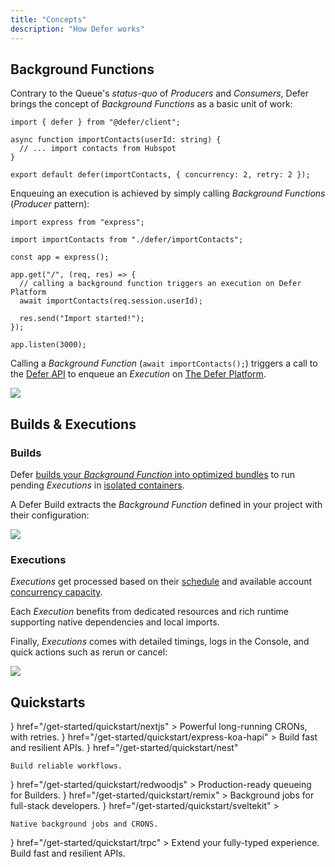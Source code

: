 ```yaml
---
title: "Concepts"
description: "How Defer works"
---
```


## Background Functions

Contrary to the Queue's _status-quo_ of _Producers_ and _Consumers_, Defer brings the concept of _Background Functions_ as a basic unit of work:

```tsx defer/importContacts.ts
import { defer } from "@defer/client";

async function importContacts(userId: string) {
  // ... import contacts from Hubspot
}

export default defer(importContacts, { concurrency: 2, retry: 2 });
```

Enqueuing an execution is achieved by simply calling _Background Functions_ (_Producer_ pattern):

```tsx api.ts
import express from "express";

import importContacts from "./defer/importContacts";

const app = express();

app.get("/", (req, res) => {
  // calling a background function triggers an execution on Defer Platform
  await importContacts(req.session.userId);

  res.send("Import started!");
});

app.listen(3000);
```

Calling a _Background Function_ (`await importContacts();`) triggers a call to the [Defer API](/references/defer-api) to enqueue an _Execution_ on [The Defer Platform](/platform/runner/overview).

<Frame caption="The lifecycle of a Background Function call.">
  <img src="/images/getting-started/concepts/how-defer-works.png" />
</Frame>

## Builds & Executions

### Builds

Defer [builds your _Background Function_ into optimized bundles](/platform/builder/compiling) to run pending _Executions_ in [isolated containers](/platform/runner/environment).

A Defer Build extracts the _Background Function_ defined in your project with their configuration:

<Frame caption="Background Functions identified in a project.">
  <img src="/images/getting-started/concepts/defer-build.png" />
</Frame>

### Executions

_Executions_ get processed based on their [schedule](/features/scheduled-execution) and available account [concurrency capacity](/features/concurrency-resources).

Each _Execution_ benefits from dedicated resources and rich runtime supporting native dependencies and local imports.

Finally, _Executions_ comes with detailed timings, logs in the Console, and quick actions such as rerun or cancel:

<Frame caption="A successful execution with logs and detailed timings.">
  <img src="/images/getting-started/concepts/defer-execution.png" />
</Frame>

## Quickstarts

<CardGroup cols={2}>
  <Card
    title="Set up with Next.js"
    icon={
      <svg
        className="fill"
        width="24"
        height="24"
        viewBox=".5 -.2 1023 1024.1"
        xmlns="http://www.w3.org/2000/svg"
      >
        <path d="m478.5.6c-2.2.2-9.2.9-15.5 1.4-145.3 13.1-281.4 91.5-367.6 212-48 67-78.7 143-90.3 223.5-4.1 28.1-4.6 36.4-4.6 74.5s.5 46.4 4.6 74.5c27.8 192.1 164.5 353.5 349.9 413.3 33.2 10.7 68.2 18 108 22.4 15.5 1.7 82.5 1.7 98 0 68.7-7.6 126.9-24.6 184.3-53.9 8.8-4.5 10.5-5.7 9.3-6.7-.8-.6-38.3-50.9-83.3-111.7l-81.8-110.5-102.5-151.7c-56.4-83.4-102.8-151.6-103.2-151.6-.4-.1-.8 67.3-1 149.6-.3 144.1-.4 149.9-2.2 153.3-2.6 4.9-4.6 6.9-8.8 9.1-3.2 1.6-6 1.9-21.1 1.9h-17.3l-4.6-2.9c-3-1.9-5.2-4.4-6.7-7.3l-2.1-4.5.2-200.5.3-200.6 3.1-3.9c1.6-2.1 5-4.8 7.4-6.1 4.1-2 5.7-2.2 23-2.2 20.4 0 23.8.8 29.1 6.6 1.5 1.6 57 85.2 123.4 185.9s157.2 238.2 201.8 305.7l81 122.7 4.1-2.7c36.3-23.6 74.7-57.2 105.1-92.2 64.7-74.3 106.4-164.9 120.4-261.5 4.1-28.1 4.6-36.4 4.6-74.5s-.5-46.4-4.6-74.5c-27.8-192.1-164.5-353.5-349.9-413.3-32.7-10.6-67.5-17.9-106.5-22.3-9.6-1-75.7-2.1-84-1.3zm209.4 309.4c4.8 2.4 8.7 7 10.1 11.8.8 2.6 1 58.2.8 183.5l-.3 179.8-31.7-48.6-31.8-48.6v-130.7c0-84.5.4-132 1-134.3 1.6-5.6 5.1-10 9.9-12.6 4.1-2.1 5.6-2.3 21.3-2.3 14.8 0 17.4.2 20.7 2z"></path>
        <path d="m784.3 945.1c-3.5 2.2-4.6 3.7-1.5 2 2.2-1.3 5.8-4 5.2-4.1-.3 0-2 1-3.7 2.1zm-6.9 4.5c-1.8 1.4-1.8 1.5.4.4 1.2-.6 2.2-1.3 2.2-1.5 0-.8-.5-.6-2.6 1.1zm-5 3c-1.8 1.4-1.8 1.5.4.4 1.2-.6 2.2-1.3 2.2-1.5 0-.8-.5-.6-2.6 1.1zm-5 3c-1.8 1.4-1.8 1.5.4.4 1.2-.6 2.2-1.3 2.2-1.5 0-.8-.5-.6-2.6 1.1zm-7.6 4c-3.8 2-3.6 2.8.2.9 1.7-.9 3-1.8 3-2 0-.7-.1-.6-3.2 1.1z"></path>
      </svg>
    }
    href="/get-started/quickstart/nextjs"
  >
    Powerful long-running CRONs, with retries.
  </Card>
  <Card
    title="Set up with Express"
    icon={
      <svg
        xmlns="http://www.w3.org/2000/svg"
        viewBox="0 0 32 32"
        className="fill"
        width="24"
        height="24"
      >
        <path d="M32 24.795c-1.164.296-1.884.013-2.53-.957l-4.594-6.356-.664-.88-5.365 7.257c-.613.873-1.256 1.253-2.4.944l6.87-9.222-6.396-8.33c1.1-.214 1.86-.105 2.535.88l4.765 6.435 4.8-6.4c.615-.873 1.276-1.205 2.38-.883l-2.48 3.288-3.36 4.375c-.4.5-.345.842.023 1.325L32 24.795zM.008 15.427l.562-2.764C2.1 7.193 8.37 4.92 12.694 8.3c2.527 1.988 3.155 4.8 3.03 7.95H1.48c-.214 5.67 3.867 9.092 9.07 7.346 1.825-.613 2.9-2.042 3.438-3.83.273-.896.725-1.036 1.567-.78-.43 2.236-1.4 4.104-3.45 5.273-3.063 1.75-7.435 1.184-9.735-1.248C1 21.6.434 19.812.18 17.9c-.04-.316-.12-.617-.18-.92q.008-.776.008-1.552zm1.498-.38h12.872c-.084-4.1-2.637-7.012-6.126-7.037-3.83-.03-6.58 2.813-6.746 7.037z"></path>
      </svg>
    }
    href="/get-started/quickstart/express-koa-hapi"
  >
    Build fast and resilient APIs.
  </Card>
  <Card
    title="Set up with Nest"
    icon={
      <svg
          className="fill"
        width="24"
        height="24"
          viewBox="0 0 40 40"
          xmlns="http://www.w3.org/2000/svg"
        >
          <path
            fillRule="evenodd"
            clipRule="evenodd"
            d="M23.5525 0C23.2632 0 22.9946 0.0622265 22.7467 0.14519C23.2735 0.497794 23.5628 0.96448 23.7074 1.49339C23.7178 1.56598 23.7384 1.61784 23.7487 1.69043C23.7591 1.75265 23.7694 1.81488 23.7694 1.8771C23.8107 2.78973 23.5318 2.9038 23.3355 3.44308C23.036 4.13792 23.1186 4.88462 23.4801 5.48612C23.5111 5.55871 23.5525 5.64168 23.6041 5.71427C23.2116 3.09048 25.3912 2.69639 25.7941 1.8771C25.8251 1.16152 25.2363 0.684468 24.7714 0.352605C24.3272 0.0829663 23.9243 0 23.5525 0ZM26.8374 0.591132C26.7961 0.829658 26.8271 0.767434 26.8168 0.891884C26.8064 0.974848 26.8064 1.07856 26.7961 1.16152C26.7755 1.24449 26.7548 1.32745 26.7238 1.41042C26.7032 1.49339 26.6722 1.57635 26.6412 1.65932C26.5998 1.74229 26.5689 1.81488 26.5276 1.89784C26.4966 1.93934 26.4759 1.98081 26.4449 2.02229C26.4243 2.05341 26.4036 2.08452 26.3829 2.11563C26.3313 2.18823 26.2796 2.26082 26.228 2.32304C26.166 2.38527 26.1143 2.45786 26.042 2.50972V2.5201C25.9801 2.57196 25.9181 2.63418 25.8458 2.68603C25.6288 2.85196 25.3809 2.97641 25.1537 3.13198C25.0813 3.18383 25.009 3.22531 24.9471 3.28754C24.8747 3.33939 24.8128 3.39124 24.7508 3.45347C24.6785 3.51569 24.6268 3.57792 24.5648 3.65051C24.5132 3.71274 24.4512 3.78533 24.4099 3.85793C24.3582 3.93052 24.3066 4.00312 24.2653 4.07571C24.2239 4.15868 24.193 4.23127 24.1516 4.31424C24.1206 4.3972 24.0897 4.4698 24.069 4.55276C24.038 4.6461 24.0173 4.72907 23.9967 4.81204C23.9863 4.85354 23.9863 4.90537 23.976 4.94685C23.9657 4.98835 23.9657 5.02982 23.9554 5.0713C23.9554 5.15427 23.9451 5.24761 23.9451 5.33057C23.9451 5.3928 23.9451 5.45502 23.9554 5.51724C23.9554 5.60021 23.9657 5.68317 23.9864 5.77651C23.9967 5.85948 24.0174 5.94244 24.038 6.02541C24.069 6.10838 24.0897 6.19134 24.1207 6.27431C24.1413 6.32616 24.1723 6.37802 24.193 6.41949L21.8171 5.4965C21.4142 5.38242 21.0217 5.27872 20.6188 5.18538C20.4019 5.13353 20.1849 5.08167 19.968 5.02982C19.3482 4.90537 18.7181 4.81204 18.0879 4.74981C18.0673 4.74981 18.0569 4.73943 18.0363 4.73943C17.4165 4.6772 16.807 4.64609 16.1872 4.64609C15.7327 4.64609 15.2781 4.66682 14.834 4.69794C14.2038 4.73944 13.5737 4.82239 12.9436 4.9261C12.7886 4.94682 12.6336 4.97796 12.4787 5.00907C12.1585 5.07129 11.8486 5.14389 11.549 5.21648C11.394 5.25798 11.2391 5.29945 11.0841 5.34093C10.9292 5.40315 10.7846 5.47575 10.6399 5.53797C10.5263 5.58983 10.4127 5.64168 10.2991 5.69354C10.2784 5.70392 10.2577 5.70392 10.2474 5.71426C10.1441 5.76611 10.0511 5.80759 9.95817 5.85945C9.92717 5.86984 9.90651 5.88018 9.88585 5.89056C9.77222 5.94242 9.65859 6.00464 9.56562 6.05649C9.49331 6.0876 9.421 6.12909 9.35902 6.1602C9.32803 6.18093 9.28671 6.2017 9.26605 6.21206C9.17308 6.26391 9.08011 6.31576 8.99747 6.36762C8.9045 6.41947 8.82186 6.47132 8.74954 6.52317C8.67724 6.57503 8.60492 6.61651 8.54294 6.66836C8.53259 6.67875 8.5223 6.67875 8.51195 6.68909C8.44997 6.73059 8.37766 6.78243 8.31568 6.83428C8.31568 6.83428 8.30534 6.84467 8.29504 6.85501C8.24339 6.89651 8.19174 6.93797 8.14009 6.97945C8.11944 6.98984 8.09875 7.01057 8.07811 7.02095C8.02646 7.06245 7.97481 7.11429 7.92316 7.15578C7.91281 7.1765 7.89217 7.18689 7.88182 7.19728C7.81984 7.2595 7.75786 7.31135 7.69588 7.37358C7.68553 7.37358 7.68553 7.38396 7.67524 7.3943C7.61326 7.44616 7.55127 7.50838 7.48929 7.57061C7.47895 7.58099 7.47895 7.59133 7.46865 7.59133C7.417 7.64318 7.36535 7.69504 7.3137 7.75726C7.29305 7.77799 7.26205 7.79876 7.24139 7.81948C7.18974 7.88171 7.12776 7.94393 7.06578 8.00616C7.05543 8.02688 7.03479 8.03727 7.02444 8.05801C6.9418 8.14098 6.86949 8.22395 6.78685 8.30691C6.7765 8.3173 6.76621 8.32763 6.75586 8.33802C6.59058 8.51433 6.41497 8.69063 6.22903 8.84619C6.04309 9.01212 5.84682 9.16768 5.65054 9.3025C5.44394 9.44769 5.24767 9.57214 5.03074 9.69659C4.82414 9.81066 4.60721 9.91437 4.37995 10.0077C4.16301 10.101 3.93575 10.184 3.70849 10.2566C3.27463 10.3499 2.83043 10.5262 2.44822 10.5574C2.36558 10.5574 2.27261 10.5781 2.18997 10.5885C2.097 10.6092 2.01436 10.63 1.93172 10.6507C1.84908 10.6818 1.76644 10.7129 1.6838 10.744C1.60116 10.7751 1.51852 10.8166 1.43588 10.8581C1.36357 10.91 1.28093 10.9514 1.20862 11.0033C1.13631 11.0552 1.064 11.1174 1.00201 11.1796C0.929707 11.2315 0.857394 11.3041 0.795414 11.3663C0.733433 11.4389 0.671452 11.5011 0.619803 11.5737C0.568154 11.6567 0.506173 11.7293 0.464851 11.8122C0.413202 11.8848 0.361553 11.9678 0.32023 12.0507C0.278894 12.1441 0.237591 12.227 0.2066 12.3204C0.17561 12.4033 0.14462 12.4967 0.113629 12.59C0.0929853 12.673 0.0722926 12.756 0.0619803 12.8389C0.0619803 12.8493 0.0516343 12.8596 0.0516343 12.87C0.0309902 12.9634 0.0309902 13.0878 0.0206438 13.15C0.0102978 13.2226 0 13.2849 0 13.3575C0 13.399 3.21583e-08 13.4508 0.010346 13.4923C0.0206919 13.5649 0.0309898 13.6271 0.0516827 13.6893C0.0723267 13.7515 0.0930194 13.8138 0.12399 13.876V13.8864C0.154981 13.9486 0.196303 14.0108 0.23762 14.0731C0.278957 14.1353 0.320265 14.1975 0.371914 14.2597C0.423563 14.3116 0.485544 14.3738 0.547524 14.4257C0.609505 14.4879 0.671486 14.5397 0.743794 14.5916C0.991717 14.8094 1.0537 14.882 1.37393 15.0479C1.42558 15.079 1.47723 15.0998 1.53921 15.1309C1.54956 15.1309 1.55986 15.1413 1.5702 15.1413C1.5702 15.162 1.5702 15.1724 1.58055 15.1931C1.5909 15.2761 1.61154 15.359 1.6322 15.442C1.65284 15.5353 1.68385 15.6183 1.71484 15.6909C1.74583 15.7531 1.76649 15.8154 1.79748 15.8776C1.80783 15.8983 1.81813 15.9191 1.82847 15.9294C1.86981 16.0124 1.91111 16.085 1.95243 16.1576C2.00409 16.2302 2.05573 16.3028 2.10738 16.3754C2.15903 16.4376 2.22101 16.5102 2.28299 16.5724C2.34497 16.6346 2.40696 16.6865 2.47927 16.7487C2.47927 16.7487 2.48962 16.7591 2.49991 16.7591C2.56189 16.811 2.62387 16.8628 2.68585 16.9043C2.75816 16.9562 2.83048 16.9976 2.91311 17.0391C2.98543 17.0806 3.06807 17.1221 3.15071 17.1532C3.21269 17.1843 3.28499 17.2051 3.35731 17.2258C3.36765 17.2362 3.37795 17.2362 3.39864 17.2465C3.43998 17.2569 3.49161 17.2673 3.53293 17.2776C3.50194 17.8377 3.4916 18.3666 3.57427 18.5532C3.66724 18.7607 4.12176 18.128 4.57628 17.4021C4.5143 18.1177 4.47298 18.9577 4.57628 19.2066C4.68991 19.4659 5.30972 18.6569 5.84688 17.7651C13.1709 16.0643 19.8544 21.1459 20.5569 28.3225C20.4226 27.2024 19.0487 26.5802 18.4186 26.7357C18.1087 27.5032 17.5818 28.4884 16.7348 29.1003C16.8071 28.4158 16.7761 27.7106 16.6315 27.0261C16.4042 27.9802 15.96 28.8721 15.3505 29.6396C14.3692 29.7121 13.3878 29.2351 12.8713 28.5195C12.83 28.4884 12.8197 28.4262 12.7887 28.3847C12.7577 28.3121 12.7267 28.2395 12.706 28.1669C12.675 28.0943 12.6544 28.0217 12.6441 27.9491C12.6337 27.8765 12.6337 27.8039 12.6337 27.721C12.6337 27.6691 12.6337 27.6173 12.6337 27.5654C12.6441 27.4928 12.6647 27.4202 12.6854 27.3476C12.706 27.275 12.7267 27.2024 12.7577 27.1298C12.799 27.0572 12.83 26.9846 12.8816 26.9121C13.0572 26.4142 13.0572 26.0098 12.737 25.7713C12.675 25.7298 12.6131 25.6987 12.5407 25.6676C12.4994 25.6572 12.4478 25.6364 12.4065 25.6261C12.3755 25.6157 12.3548 25.6053 12.3238 25.5949C12.2515 25.5742 12.1792 25.5534 12.1069 25.5431C12.0346 25.5224 11.9623 25.512 11.8899 25.512C11.8176 25.5016 11.735 25.4913 11.6627 25.4913C11.611 25.4913 11.5594 25.5016 11.5077 25.5016C11.4251 25.5016 11.3528 25.512 11.2805 25.5328C11.2082 25.5432 11.1359 25.5535 11.0635 25.5742C10.9912 25.595 10.9189 25.6157 10.8466 25.6468C10.7743 25.678 10.7123 25.7091 10.64 25.7402C10.578 25.7713 10.5161 25.8128 10.4437 25.8439C8.03683 27.4202 9.47271 31.1122 11.1152 32.1804C10.4954 32.2945 9.86526 32.4293 9.68965 32.5641C9.6793 32.5745 9.669 32.5849 9.669 32.5849C10.1132 32.8545 10.578 33.0826 11.0636 33.2797C11.7247 33.4975 12.4271 33.6945 12.737 33.7775V33.7879C13.5944 33.9642 14.4622 34.0264 15.3402 33.9745C19.9164 33.6531 23.6662 30.1581 24.348 25.5535C24.3687 25.6468 24.3894 25.7298 24.41 25.8231C24.441 26.0098 24.4823 26.2069 24.503 26.4039V26.4143C24.5236 26.5076 24.534 26.601 24.5443 26.6839V26.7254C24.5547 26.8188 24.565 26.9121 24.565 26.9951C24.5753 27.1092 24.5856 27.2232 24.5856 27.3373V27.5032C24.5856 27.5551 24.5959 27.6173 24.5959 27.6692C24.5959 27.7314 24.5856 27.7936 24.5856 27.8559V28.001C24.5856 28.0736 24.5752 28.1359 24.5752 28.2085C24.5752 28.25 24.5752 28.2914 24.5649 28.3433C24.5649 28.4159 24.5546 28.4885 24.5546 28.5714C24.5442 28.6025 24.5442 28.6337 24.5442 28.6648C24.5338 28.7477 24.5235 28.8203 24.5132 28.9033C24.5132 28.9344 24.5132 28.9655 24.5029 28.9966C24.4925 29.1003 24.4719 29.1937 24.4615 29.2974V29.3078V29.3182C24.4409 29.4115 24.4202 29.5152 24.3995 29.6085V29.6397C24.3789 29.733 24.3582 29.8263 24.3376 29.9197C24.3376 29.9301 24.3272 29.9508 24.3272 29.9612C24.3066 30.0545 24.2859 30.1478 24.2549 30.2412V30.2723C24.2239 30.376 24.1929 30.4693 24.1723 30.5627C24.1619 30.5731 24.1619 30.5834 24.1619 30.5834C24.1309 30.6871 24.0999 30.7908 24.069 30.8945C24.0276 30.9982 23.9966 31.0916 23.9553 31.1953C23.914 31.299 23.883 31.4027 23.8417 31.496C23.8004 31.5997 23.7591 31.6931 23.7177 31.7968H23.7074C23.666 31.8901 23.6247 31.9938 23.5731 32.0872C23.5627 32.1183 23.5524 32.139 23.5421 32.1597C23.5317 32.1701 23.5317 32.1805 23.5214 32.1909C22.85 33.5494 21.8583 34.7421 20.6187 35.6754C20.5361 35.7273 20.4534 35.7895 20.3708 35.8517C20.3501 35.8725 20.3191 35.8828 20.2985 35.9036C20.2262 35.9554 20.1538 36.0073 20.0712 36.0591L20.1022 36.1214H20.1125C20.2572 36.1006 20.4018 36.0799 20.5464 36.0591H20.5567C20.8253 36.0176 21.0939 35.9658 21.3625 35.9139C21.4348 35.9035 21.5175 35.8828 21.5898 35.8621C21.6414 35.8517 21.6827 35.8414 21.7344 35.831C21.8067 35.8206 21.879 35.7999 21.9513 35.7895C22.0133 35.7688 22.0753 35.7584 22.1373 35.7376C23.1703 35.4887 24.1723 35.1465 25.133 34.742C23.4905 36.9925 21.2902 38.8074 18.718 40C19.906 39.917 21.0939 39.72 22.2405 39.3881C26.4036 38.154 29.9055 35.3435 32.0025 31.5582C31.5789 33.9539 30.6286 36.2354 29.2237 38.2266C30.2257 37.5629 31.1451 36.7954 31.9818 35.9243C34.2957 33.4976 35.8143 30.4174 36.3307 27.1092C36.682 28.7478 36.7853 30.4382 36.6303 32.1079C44.0886 21.6645 37.2501 10.8375 34.3887 7.98555C34.3783 7.96483 34.3681 7.95444 34.3681 7.9337C34.3577 7.94408 34.3577 7.94408 34.3577 7.95443C34.3577 7.94404 34.3577 7.94404 34.3474 7.9337C34.3474 8.05815 34.337 8.1826 34.3267 8.30704C34.2957 8.54557 34.2647 8.77373 34.2234 9.00189C34.1718 9.23004 34.1098 9.45819 34.0478 9.68635C33.9755 9.90413 33.8929 10.1323 33.7999 10.3501C33.7069 10.5575 33.6036 10.7753 33.49 10.9827C33.3763 11.1797 33.2524 11.3872 33.1181 11.5738C32.9838 11.7709 32.8392 11.9575 32.6946 12.1338C32.5396 12.3205 32.3743 12.4865 32.209 12.6524C32.1057 12.7457 32.0128 12.8287 31.9095 12.9116C31.8268 12.9842 31.7545 13.0465 31.6719 13.1191C31.4859 13.2643 31.3 13.3991 31.0934 13.5235C30.8971 13.648 30.6905 13.7724 30.4839 13.8761C30.267 13.9798 30.0501 14.0732 29.8331 14.1665C29.6162 14.2495 29.3889 14.3221 29.1617 14.3843C28.9344 14.4465 28.6968 14.4984 28.4696 14.5399C28.232 14.5814 27.9944 14.6021 27.7671 14.6228C27.6018 14.6332 27.4366 14.6435 27.2713 14.6435C27.0337 14.6435 26.7961 14.6228 26.5688 14.602C26.3312 14.5813 26.0937 14.5502 25.8664 14.4983C25.6288 14.4568 25.4015 14.3946 25.1743 14.322H25.1639C25.3912 14.3013 25.6185 14.2805 25.8457 14.2391C26.0833 14.1976 26.3106 14.1457 26.5378 14.0835C26.7651 14.0213 26.9924 13.9487 27.2093 13.8657C27.4365 13.7828 27.6535 13.6791 27.8601 13.5753C28.077 13.4716 28.2733 13.3576 28.4799 13.2331C28.6762 13.0983 28.8724 12.9635 29.0584 12.8183C29.2443 12.6731 29.4199 12.5175 29.5852 12.3516C29.7608 12.196 29.9158 12.0197 30.0707 11.8434C30.2257 11.6568 30.3703 11.4701 30.5046 11.2834C30.5252 11.2523 30.5459 11.2108 30.5666 11.1797C30.6699 11.0138 30.7732 10.8478 30.8661 10.6819C30.9798 10.4745 31.0831 10.2671 31.176 10.0493C31.269 9.83151 31.3516 9.61372 31.424 9.38557C31.4963 9.16778 31.5479 8.93963 31.5996 8.71147C31.6409 8.47294 31.6822 8.24479 31.7029 8.01663C31.7235 7.77811 31.7442 7.53958 31.7442 7.31142C31.7442 7.14549 31.7338 6.97956 31.7236 6.81363C31.7029 6.5751 31.6719 6.34694 31.6409 6.11879C31.5996 5.88026 31.5479 5.65211 31.486 5.42395C31.4137 5.20617 31.3413 4.97801 31.2587 4.76023C31.1761 4.54244 31.0728 4.32465 30.9695 4.11724C30.8558 3.90982 30.7422 3.70241 30.6182 3.50537C30.4839 3.30832 30.3497 3.12165 30.205 2.93497C30.0501 2.75867 29.8951 2.58237 29.7298 2.40607C29.6472 2.3231 29.5542 2.22977 29.4613 2.1468C28.9964 1.78382 28.5109 1.44159 28.0254 1.13047C27.9531 1.08897 27.8911 1.05787 27.8188 1.02676C27.4779 0.808975 27.1576 0.694836 26.8374 0.591132Z"
          />
        </svg>
    }
    href="/get-started/quickstart/nest"

>

    Build reliable workflows.

  </Card>
  <Card
    title="Set up with RedwoodJS"
    icon={
      <svg
        className="fill"
        viewBox="0 0 917 1000"
        className="fill"
        width="24"
        height="24"
       xmlns="http://www.w3.org/2000/svg"><path clip-rule="evenodd" d="m249.557 144.582 194.171 132.54c4.383 2.918 9.502 4.516 14.755 4.606 5.261-.038 10.394-1.641 14.755-4.606l194.319-132.986c7.55-5.406 11.714-14.418 10.957-23.717-.757-9.298-6.322-17.507-14.646-21.6024l-194.171-96.13614c-7.366-3.573948-15.947-3.573948-23.313 0l-193.581 96.13614c-8.474 4.1174-14.113 12.4854-14.783 21.9354-.67 9.451 3.73 18.541 11.537 23.83zm274.879 174.144c.016 8.789 4.318 17.01 11.509 21.991l155.662 106.389c9.965 6.87 23.298 6.012 32.313-2.081l130.579-116.789c5.819-5.199 9.051-12.729 8.823-20.56s-3.892-15.158-10.004-20.005l-124.677-99.702c-9.062-7.199-21.704-7.68-31.28-1.189l-161.416 110.401c-7.064 4.89-11.35 12.914-11.509 21.545zm-387.163 144.724c6.292 5.652 9.526 13.988 8.706 22.437-.817 8.499-5.726 16.052-13.132 20.208l-92.9545 55.72c-9.4227 5.633-21.32 4.82-29.90183-2.041-8.5818-6.861-12.06543-18.346-8.75546-28.865l34.37839-108.172c2.6969-8.57 9.5328-15.175 18.1483-17.533 8.609-2.505 17.8924-.309 24.4928 5.795zm504.168 11.293-168.056-115.007c-8.931-6.01-20.578-6.01-29.509 0l-168.056 115.007c-6.684 4.626-10.919 12.061-11.509 20.208-.435 8.203 2.816 16.169 8.853 21.693l167.909 150.222c4.842 4.319 11.089 6.698 17.558 6.687 6.465-.002 12.708-2.38 17.558-6.687l167.908-150.222c6.056-5.501 9.265-13.5 8.705-21.693-.469-8.146-4.666-15.612-11.361-20.208zm-448.247-29.718-130.4316-116.79c-5.8687-5.331-9.1073-12.995-8.8528-20.95.1419-7.841 3.7705-15.204 9.8856-20.06l124.6768-100.296c9.126-7.179 21.793-7.658 31.428-1.189l161.269 110.401c7.484 4.908 11.998 13.293 11.998 22.288 0 8.994-4.514 17.38-11.998 22.288l-155.515 106.388c-10.025 6.841-23.376 5.985-32.46-2.08zm669.715 167.756-132.792-79.495c-9.862-5.943-22.415-4.739-30.985 2.972l-162.301 144.873c-6.846 6.114-10.062 15.362-8.499 24.441 1.563 9.08 7.681 16.698 16.171 20.135l225.157 91.233c3.088 1.283 6.397 1.939 9.738 1.932 10.449.033 19.936-6.142 24.197-15.751l69.79-156.314c5.68-12.37 1.157-27.062-10.476-34.026zm18.443-190.043 34.379 108.171h-.295c2.542 8.091 1.097 16.919-3.889 23.761-4.986 6.841-12.915 10.876-21.342 10.86-4.728.016-9.37-1.269-13.427-3.715l-93.102-55.72c-7.254-4.243-11.992-11.789-12.689-20.208-.87-8.456 2.373-16.814 8.705-22.436l59.019-52.6c6.668-5.976 15.881-8.156 24.493-5.795 8.609 2.459 15.423 9.098 18.148 17.682zm-492.511 282.761c1.587-9.042-1.597-18.266-8.41-24.368l-162.302-144.873c-8.57-7.711-21.123-8.915-30.985-2.972l-132.7921 79.495c-11.4977 6.995-16.0467 21.502-10.6233 33.878l69.9374 156.314c5.794 13.034 20.774 19.134 33.936 13.818l225.009-91.232c8.492-3.407 14.632-10.995 16.23-20.06zm79.675 44.577 180.598 73.105c8.83 3.779 14.93 12.084 15.935 21.694 1.143 9.729-3.178 19.291-11.214 24.814l-180.745 125.556c-4.331 3.043-9.473 4.7-14.754 4.755-5.277-.082-10.411-1.737-14.755-4.755l-180.597-125.556c-8.066-5.508-12.439-15.061-11.362-24.814 1.206-9.71 7.526-18.006 16.526-21.694l180.597-73.105c6.351-2.532 13.421-2.532 19.771 0z"  fill-rule="evenodd"/></svg>
    }
    href="/get-started/quickstart/redwoodjs"
  >
    Production-ready queueing for Builders.
  </Card>
  <Card
    title="Set up with Remix"
    icon={
      <svg
        className="fill"
        width="24"
        height="24"
        viewBox="0 0 800 800"
        xmlns="http://www.w3.org/2000/svg"
      >
        <rect width="800" height="800" fill="white" />
        <path
          fill-rule="evenodd"
          clip-rule="evenodd"
          d="M587.947 527.768C592.201 582.418 592.201 608.036 592.201 636H465.756C465.756 629.909 465.865 624.337 465.975 618.687C466.317 601.123 466.674 582.807 463.828 545.819C460.067 491.667 436.748 479.634 393.871 479.634H355.883H195V381.109H399.889C454.049 381.109 481.13 364.633 481.13 321.011C481.13 282.654 454.049 259.41 399.889 259.41H195V163H422.456C545.069 163 606 220.912 606 313.42C606 382.613 563.123 427.739 505.201 435.26C554.096 445.037 582.681 472.865 587.947 527.768Z"
        />
        <path
          d="M195 636V562.553H328.697C351.029 562.553 355.878 579.116 355.878 588.994V636H195Z"
        />
      </svg>
    }
    href="/get-started/quickstart/remix"
  >
    Background jobs for full-stack developers.
  </Card>
  <Card
    title="Set up with SvelteKit"
    icon={<img
          src={"/images/svelte.svg"}
          style={{ filter: "grayscale(1)" }}
          width={24}
          height={24}
        />}
    href="/get-started/quickstart/sveltekit"
  >

    Native background jobs and CRONS.

  </Card>
  <Card
    title="Set up with tRPC"
    icon={
      <svg
        width="24"
        height="24"
        viewBox="0 0 40 40"
        className="fill"
        xmlns="http://www.w3.org/2000/svg"
      >
        <path
          fillRule="evenodd"
          clipRule="evenodd"
          d="M19.8438 0L27.7947 4.54828V7.04913L37.4185 12.5595V21.9854L40 23.463V32.5647L32.0542 37.1128L28.5266 35.0901L19.9496 40L11.424 35.1185L7.94583 37.1128L0 32.5569V23.463L2.48083 22.043V12.5595L11.898 7.16914L11.9032 7.16891V4.54828L19.8438 0ZM27.7947 9.41411V13.6447L19.8489 18.193L11.9032 13.6447V9.53134L11.898 9.53156L4.54595 13.742V20.8608L7.94583 18.9147L15.8915 23.463V32.5569L13.4877 33.9352L19.9496 37.635L26.463 33.9072L24.1084 32.5569V23.463L32.0542 18.9147L35.3533 20.8032V13.742L27.7947 9.41411ZM26.1736 31.3847V25.8331L31.0216 28.6077V34.1593L26.1736 31.3847ZM37.9348 25.8254L33.0868 28.6V34.1593L37.9348 31.377V25.8254ZM2.06519 31.377V25.8254L6.91322 28.6V34.1515L2.06519 31.377ZM13.8264 25.8254L8.97834 28.6V34.1515L13.8264 31.377V25.8254ZM27.2062 24.0594L32.0542 21.2849L36.9021 24.0594L32.0542 26.8365L27.2062 24.0594ZM7.94583 21.2772L3.09776 24.0594L7.94583 26.8287L12.7938 24.0594L7.94583 21.2772ZM13.9684 12.4623V6.91071L18.8112 9.68773V15.2368L13.9684 12.4623ZM25.7244 6.91071L20.8816 9.68773V15.2342L25.7244 12.4623V6.91071ZM15.001 5.13944L19.8438 2.36499L24.6919 5.13944L19.8438 7.91402L15.001 5.13944Z"
        />
      </svg>
    }
    href="/get-started/quickstart/trpc"
  >
    Extend your fully-typed experience.
  </Card>
  <Card
    title="Set up with a custom stack"
    icon={"cube"}
    iconType={"light"}
    href="/get-started/quickstart/custom-stack"
  >
    Build fast and resilient APIs.
  </Card>
</CardGroup>
